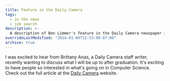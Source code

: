```yaml
---
title: Feature in the Daily Camera
tags:
  - in the news
  - job search
description: >-
  A description of Ben Limmer's feature in the Daily Camera newspaper in Boulder, Colorado, USA
overrideLastModified: "2014-01-04T12:53:00-07:00"
archive: true
---
```


I was excited to hear from Brittany Anas, a Daily Camera staff writer, recently wanting to discuss what I will be up to
after graduation. It's exciting to have people so interested in what's going on in Computer Science. Check out the full
article at the [Daily Camera](http://www.dailycamera.com/cu-news/ci_18003536) website.
